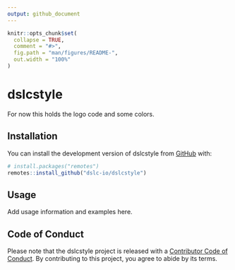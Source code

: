 ```yaml
---
output: github_document
---
```


<!-- README.md is generated from README.Rmd. Please edit that file -->

```r
knitr::opts_chunk$set(
  collapse = TRUE,
  comment = "#>",
  fig.path = "man/figures/README-",
  out.width = "100%"
)
```

# dslcstyle

<!-- badges: start -->
<!-- badges: end -->

For now this holds the logo code and some colors.

## Installation

You can install the development version of dslcstyle from [GitHub](https://github.com/) with:

``` r
# install.packages("remotes")
remotes::install_github("dslc-io/dslcstyle")
```

## Usage

Add usage information and examples here.

## Code of Conduct

Please note that the dslcstyle project is released with a [Contributor Code of Conduct](https://dslc-io.github.io/dslcstyle/CODE_OF_CONDUCT.html). By contributing to this project, you agree to abide by its terms.
